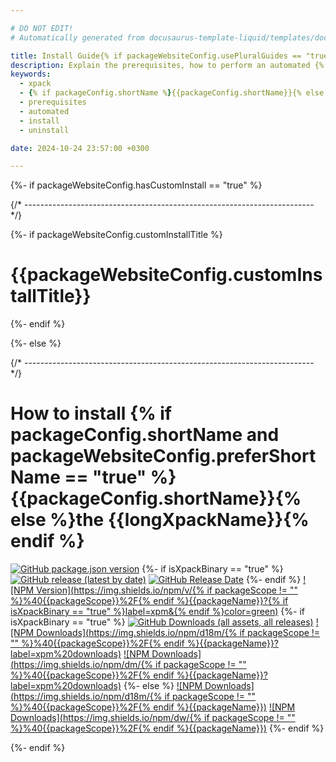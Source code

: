 ```yaml
---

# DO NOT EDIT!
# Automatically generated from docusaurus-template-liquid/templates/docusaurus.

title: Install Guide{% if packageWebsiteConfig.usePluralGuides == "true" %}s{% endif %}
description: Explain the prerequisites, how to perform an automated {% if isXpackBinary == "true" %}or manual {% endif %}installation, how to uninstall{% if isXpackBinary == "true" %}, and the folder hierarchies{% endif %}.
keywords:
  - xpack
  - {% if packageConfig.shortName %}{{packageConfig.shortName}}{% else %}{{packageName}}{% endif %}
  - prerequisites
  - automated
  - install
  - uninstall

date: 2024-10-24 23:57:00 +0300

---
```


{%- if packageWebsiteConfig.hasCustomInstall == "true" %}


{/* ------------------------------------------------------------------------ */}

{%- if packageWebsiteConfig.customInstallTitle %}

# {{packageWebsiteConfig.customInstallTitle}}

{%- endif %}

<ProjectContent />

{%- else %}


{/* ------------------------------------------------------------------------ */}

# How to install {% if packageConfig.shortName and packageWebsiteConfig.preferShortName == "true" %}{{packageConfig.shortName}}{% else %}the {{longXpackName}}{% endif %}

[![GitHub package.json version](https://img.shields.io/github/package-json/v/{{githubProjectOrganization}}/{{githubProjectName}}?color=blue)](https://github.com/{{githubProjectOrganization}}/{{githubProjectName}}/blob/{{branchMain}}/package.json)
{%- if isXpackBinary == "true" %}
[![GitHub release (latest by date)](https://img.shields.io/github/v/release/{{githubProjectOrganization}}/{{githubProjectName}}?color=blue)](https://github.com/{{githubProjectOrganization}}/{{githubProjectName}}/releases)
[![GitHub Release Date](https://img.shields.io/github/release-date/{{githubProjectOrganization}}/{{githubProjectName}})](https://github.com/{{githubProjectOrganization}}/{{githubProjectName}}/releases)
{%- endif %}
[![NPM Version](https://img.shields.io/npm/v/{% if packageScope != "" %}%40{{packageScope}}%2F{% endif %}{{packageName}}?{% if isXpackBinary == "true" %}label=xpm&{% endif %}color=green)](https://www.npmjs.com/package/{{packageScopedName}}/)
{%- if isXpackBinary == "true" %}
[![GitHub Downloads (all assets, all releases)](https://img.shields.io/github/downloads/{{githubProjectOrganization}}/{{githubProjectName}}/total)](https://somsubhra.github.io/github-release-stats/?username={{githubProjectOrganization}}&repository={{githubProjectName}})
[![NPM Downloads](https://img.shields.io/npm/d18m/{% if packageScope != "" %}%40{{packageScope}}%2F{% endif %}{{packageName}}?label=xpm%20downloads)](https://www.npmjs.com/package/{{packageScopedName}}/)
[![NPM Downloads](https://img.shields.io/npm/dm/{% if packageScope != "" %}%40{{packageScope}}%2F{% endif %}{{packageName}}?label=xpm%20downloads)](https://www.npmjs.com/package/{{packageScopedName}}/)
{%- else %}
[![NPM Downloads](https://img.shields.io/npm/d18m/{% if packageScope != "" %}%40{{packageScope}}%2F{% endif %}{{packageName}})](https://www.npmjs.com/package/{{packageScopedName}}/)
[![NPM Downloads](https://img.shields.io/npm/dw/{% if packageScope != "" %}%40{{packageScope}}%2F{% endif %}{{packageName}})](https://www.npmjs.com/package/{{packageScopedName}}/)
{%- endif %}

<Content />

{%- endif %}

